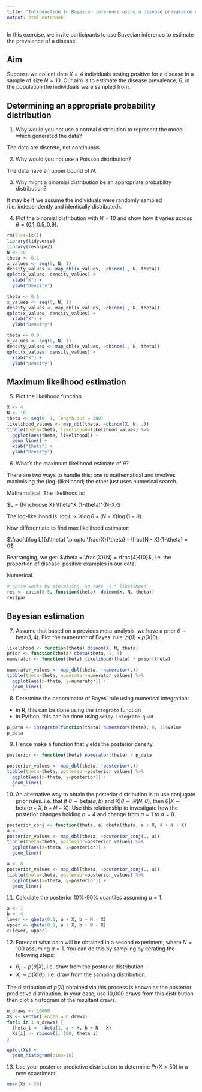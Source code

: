 ```yaml
---
title: "Introduction to Bayesian inference using a disease prevalence example"
output: html_notebook
---
```


In this exercise, we invite participants to use Bayesian inference to estimate the prevalence of a disease.


## Aim
Suppose we collect data $X = 4$ individuals testing positive for a disease in a sample of size $N = 10$. Our aim is to estimate the disease prevalence, $\theta$, in the population the individuals were sampled from.

## Determining an appropriate probability distribution
1. Why would you not use a normal distribution to represent the model which generated the data?

The data are discrete, not continuous.

2. Why would you not use a Poisson distribution?

The data have an upper bound of $N$.

3. Why might a binomial distribution be an appropriate probability distribution?

It may be if we assume the individuals were randomly sampled (i.e. independently and identically distributed).

4. Plot the binomial distribution with $N=10$ and show how it varies across $\theta = (0.1, 0.5, 0.9)$.

```r
rm(list=ls())
library(tidyverse)
library(reshape2)
N <- 10
theta <- 0.1
x_values <- seq(0, N, 1)
density_values <- map_dbl(x_values, ~dbinom(., N, theta))
qplot(x_values, density_values) +
  xlab("X") +
  ylab("Density")

theta <- 0.5
x_values <- seq(0, N, 1)
density_values <- map_dbl(x_values, ~dbinom(., N, theta))
qplot(x_values, density_values) +
  xlab("X") +
  ylab("Density")

theta <- 0.9
x_values <- seq(0, N, 1)
density_values <- map_dbl(x_values, ~dbinom(., N, theta))
qplot(x_values, density_values) +
  xlab("X") +
  ylab("Density")
```

## Maximum likelihood estimation
5. Plot the likelihood function
```r
X <- 4
N <- 10
theta <- seq(0, 1, length.out = 300)
likelihood_values <- map_dbl(theta, ~dbinom(X, N, .))
tibble(theta=theta, likelihood=likelihood_values) %>%
  ggplot(aes(theta, likelihood)) +
  geom_line() +
  xlab("theta") +
  ylab("Density")
```

6. What's the maximum likelihood estimate of $\theta$?

There are two ways to handle this: one is mathematical and involves maximising the (log-)likelihood; the other just uses numerical search.

Mathematical. The likelihood is:

$L = {N \choose X} \theta^X (1-\theta)^{N-X}$

The log-likelihood is:
$\log L \propto X \log \theta + (N - X) \log (1 -\theta)$ 

Now differentiate to find max likelihood estimator:

$\frac{d\log L}{d\theta} \propto \frac{X}{\theta} - \frac{N - X}{1-\theta} = 0$

Rearranging, we get: $\theta = \frac{X}{N} = \frac{4}{10}$, i.e. the proportion of disease-positive examples in our data.

Numerical.
```r
# optim works by minimising, so take -1 * likelihood
res <- optim(0.5, function(theta) -dbinom(X, N, theta))
res$par
```

## Bayesian estimation
7. Assume that based on a previous meta-analysis, we have a prior $\theta\sim \text{beta}(1, 4)$. Plot the numerator of Bayes' rule: $p(\theta)\times p(X|\theta)$.

```r
likelihood <- function(theta) dbinom(X, N, theta)
prior <- function(theta) dbeta(theta, 1, 4)
numerator <- function(theta) likelihood(theta) * prior(theta)

numerator_values <- map_dbl(theta, ~numerator(.))
tibble(theta=theta, numerator=numerator_values) %>%
  ggplot(aes(x=theta, y=numerator)) +
  geom_line()
```

8. Determine the denominator of Bayes' rule using numerical integration:

- in R, this can be done using the `integrate` function
- in Python, this can be done using `scipy.integrate.quad`

```r
p_data <- integrate(function(theta) numerator(theta), 0, 1)$value
p_data
```

9. Hence make a function that yields the posterior density.
```r
posterior <- function(theta) numerator(theta) / p_data

posterior_values <- map_dbl(theta, ~posterior(.))
tibble(theta=theta, posterior=posterior_values) %>%
  ggplot(aes(x=theta, y=posterior)) +
  geom_line()
```

10. An alternative way to obtain the posterior distribution is to use conjugate prior rules. i.e. that if $\theta\sim \text{beta}(a, b)$ and $X|\theta\sim \mathcal{B}(N, \theta)$, then $\theta|X\sim \text{beta}(a + X, b + N - X)$. Use this relationship to investigate how the posterior changes holding $b=4$ and change from $a=1$ to $a=8$.

```r
posterior_conj <- function(theta, a) dbeta(theta, a + X, 4 + N - X)
a <- 1
posterior_values <- map_dbl(theta, ~posterior_conj(., a))
tibble(theta=theta, posterior=posterior_values) %>% 
  ggplot(aes(x=theta, y=posterior)) +
  geom_line()

a <- 8
posterior_values <- map_dbl(theta, ~posterior_conj(., a))
tibble(theta=theta, posterior=posterior_values) %>% 
  ggplot(aes(x=theta, y=posterior)) +
  geom_line()
```

11. Calculate the posterior 10\%-90\% quantiles assuming $a=1$.
```r
a <- 1
b <- 4
lower <- qbeta(0.1, a + X, b + N - X)
upper <- qbeta(0.9, a + X, b + N - X)
c(lower, upper)
```

12. Forecast what data will be obtained in a second experiment, where $N=100$ assuming $a=1$. You can do this by sampling by iterating the following steps:

- $\theta_i \sim p(\theta|X)$, i.e. draw from the posterior distribution.
- $X_i \sim p(X|\theta_i)$, i.e. draw from the sampling distribution.

The distribution of $p(X)$ obtained via this process is known as the posterior predictive distribution. In your case, use 10,000 draws from this distribution then plot a histogram of the resultant draws.

```r
n_draws <- 10000
Xs <- vector(length = n_draws)
for(i in 1:n_draws) {
  theta_i <- rbeta(1, a + X, b + N - X)
  Xs[i] <- rbinom(1, 100, theta_i)
}

qplot(Xs) +
  geom_histogram(bins=10)
```

13. Use your posterior predictive distribution to determine $Pr(X > 50)$ in a new experiment.
```r
mean(Xs > 50)
```

